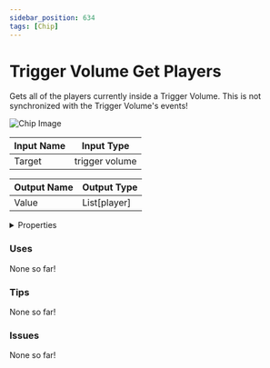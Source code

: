 ```yaml
---
sidebar_position: 634
tags: [Chip]
---
```


# Trigger Volume Get Players

Gets all of the players currently inside a Trigger Volume. This is not synchronized with the Trigger Volume's events!



![Chip Image](/svg/4c23af85-e05c-4be7-a708-c2f0cc67ebec.svg)

| Input Name | Input Type |
|-----------|-----------|
| Target | trigger volume |

| Output Name | Output Type |
|-----------|-----------|
| Value | List[player] |


<details>
  <summary>Properties</summary>
  <div>
    <div>
    <table>
      <thead>
        <tr>
          <th>Is beta required?</th>
          <th>❌</th>
        </tr>
        <tr>
          <th>Is this chip a trolling risk?</th>
          <th>❌</th>
        </tr>
        <tr>
          <th>Chip UUPD</th>
          <th>._uuid</th>
        </tr>
      </thead>
    </table>
    </div>
  </div>
</details>

### Uses

None so far!

### Tips

None so far!

### Issues

None so far!